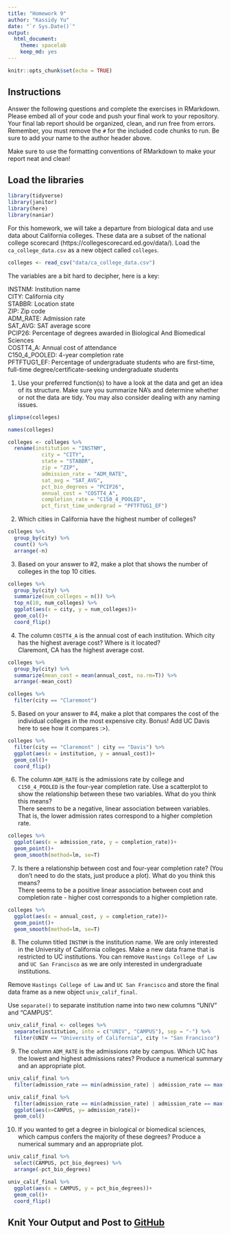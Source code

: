 ```yaml
---
title: "Homework 9"
author: "Kassidy Yu"
date: "`r Sys.Date()`"
output:
  html_document: 
    theme: spacelab
    keep_md: yes
---
```


```r
knitr::opts_chunk$set(echo = TRUE)
```

## Instructions
Answer the following questions and complete the exercises in RMarkdown. Please embed all of your code and push your final work to your repository. Your final lab report should be organized, clean, and run free from errors. Remember, you must remove the `#` for the included code chunks to run. Be sure to add your name to the author header above.  

Make sure to use the formatting conventions of RMarkdown to make your report neat and clean!  

## Load the libraries
```r
library(tidyverse)
library(janitor)
library(here)
library(naniar)
``` 

For this homework, we will take a departure from biological data and use data about California colleges. These data are a subset of the national college scorecard (https://collegescorecard.ed.gov/data/). Load the `ca_college_data.csv` as a new object called `colleges`.
```r
colleges <- read_csv("data/ca_college_data.csv")
```

The variables are a bit hard to decipher, here is a key:  

INSTNM: Institution name  
CITY: California city  
STABBR: Location state  
ZIP: Zip code  
ADM_RATE: Admission rate  
SAT_AVG: SAT average score  
PCIP26: Percentage of degrees awarded in Biological And Biomedical Sciences  
COSTT4_A: Annual cost of attendance  
C150_4_POOLED: 4-year completion rate  
PFTFTUG1_EF: Percentage of undergraduate students who are first-time, full-time degree/certificate-seeking undergraduate students  

1. Use your preferred function(s) to have a look at the data and get an idea of its structure. Make sure you summarize NA's and determine whether or not the data are tidy. You may also consider dealing with any naming issues.
```r
glimpse(colleges)
```
```r
names(colleges)
```

```r
colleges <- colleges %>%
  rename(institution = "INSTNM", 
           city = "CITY", 
           state = "STABBR", 
           zip = "ZIP", 
           admission_rate = "ADM_RATE", 
           sat_avg = "SAT_AVG",
           pct_bio_degrees = "PCIP26",
           annual_cost = "COSTT4_A",
           completion_rate = "C150_4_POOLED", 
           pct_first_time_undergrad = "PFTFTUG1_EF")
```

2. Which cities in California have the highest number of colleges?
```r
colleges %>%
  group_by(city) %>%
  count() %>%
  arrange(-n)
```

3. Based on your answer to #2, make a plot that shows the number of colleges in the top 10 cities.
```r
colleges %>%
  group_by(city) %>%
  summarize(num_colleges = n()) %>%
  top_n(10, num_colleges) %>%
  ggplot(aes(x = city, y = num_colleges))+
  geom_col()+
  coord_flip()
```

4. The column `COSTT4_A` is the annual cost of each institution. Which city has the highest average cost? Where is it located?\
Claremont, CA has the highest average cost.
```r
colleges %>%
  group_by(city) %>%
  summarize(mean_cost = mean(annual_cost, na.rm=T)) %>%
  arrange(-mean_cost)
```
```r
colleges %>%
  filter(city == "Claremont")
```

5. Based on your answer to #4, make a plot that compares the cost of the individual colleges in the most expensive city. Bonus! Add UC Davis here to see how it compares :>).
```r
colleges %>%
  filter(city == "Claremont" | city == "Davis") %>%
  ggplot(aes(x = institution, y = annual_cost))+
  geom_col()+
  coord_flip()
```

6. The column `ADM_RATE` is the admissions rate by college and `C150_4_POOLED` is the four-year completion rate. Use a scatterplot to show the relationship between these two variables. What do you think this means?\
There seems to be a negative, linear association between variables. That is, the lower admission rates correspond to a higher completion rate.
```r
colleges %>%
  ggplot(aes(x = admission_rate, y = completion_rate))+
  geom_point()+
  geom_smooth(method=lm, se=T)
```

7. Is there a relationship between cost and four-year completion rate? (You don't need to do the stats, just produce a plot). What do you think this means?\
There seems to be a positive linear association between cost and completion rate - higher cost corresponds to a higher completion rate.
```r
colleges %>%
  ggplot(aes(x = annual_cost, y = completion_rate))+
  geom_point()+
  geom_smooth(method=lm, se=T)
```

8. The column titled `INSTNM` is the institution name. We are only interested in the University of California colleges. Make a new data frame that is restricted to UC institutions. You can remove `Hastings College of Law` and `UC San Francisco` as we are only interested in undergraduate institutions.

Remove `Hastings College of Law` and `UC San Francisco` and store the final data frame as a new object `univ_calif_final`.

Use `separate()` to separate institution name into two new columns "UNIV" and "CAMPUS".
```r
univ_calif_final <- colleges %>%
  separate(institution, into = c("UNIV", "CAMPUS"), sep = "-") %>%
  filter(UNIV == "University of California", city != "San Francisco")
```

9. The column `ADM_RATE` is the admissions rate by campus. Which UC has the lowest and highest admissions rates? Produce a numerical summary and an appropriate plot.
```r
univ_calif_final %>%
  filter(admission_rate == min(admission_rate) | admission_rate == max(admission_rate))
```
```r
univ_calif_final %>%
  filter(admission_rate == min(admission_rate) | admission_rate == max(admission_rate)) %>%
  ggplot(aes(x=CAMPUS, y= admission_rate))+
  geom_col()
```

10. If you wanted to get a degree in biological or biomedical sciences, which campus confers the majority of these degrees? Produce a numerical summary and an appropriate plot.
```r
univ_calif_final %>%
  select(CAMPUS, pct_bio_degrees) %>%
  arrange(-pct_bio_degrees)
```
```r
univ_calif_final %>%
  ggplot(aes(x = CAMPUS, y = pct_bio_degrees))+
  geom_col()+
  coord_flip()
```

## Knit Your Output and Post to [GitHub](https://github.com/FRS417-DataScienceBiologists)